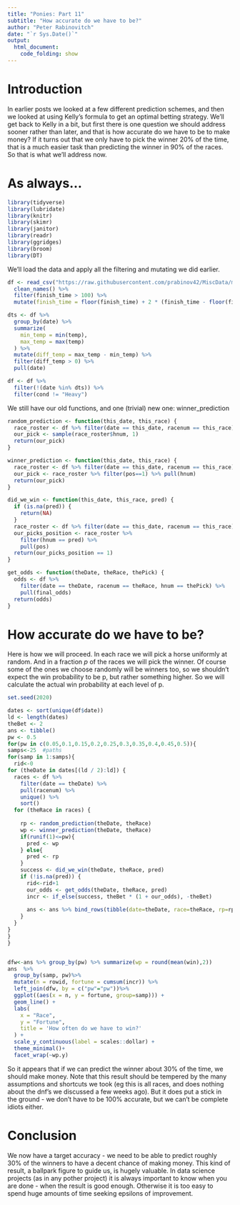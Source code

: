 ```yaml
---
title: "Ponies: Part 11"
subtitle: "How accurate do we have to be?"
author: "Peter Rabinovitch"
date: "`r Sys.Date()`"
output: 
  html_document:
    code_folding: show
---
```


# Introduction

In earlier posts we looked at a few different prediction schemes, and then we looked at using Kelly's formula to get an optimal betting strategy. We'll get back to Kelly in a bit, but first there is one question we should address sooner rather than later, and that is how accurate do we have to be to make money? If it turns out that we only have to pick the winner 20% of the time, that is a much easier task than predicting the winner in 90% of the races. So that is what we'll address now.


# As always...

```r
library(tidyverse)
library(lubridate)
library(knitr)
library(skimr)
library(janitor)
library(readr)
library(ggridges)
library(broom)
library(DT)
```

We'll load the data and apply all the filtering and mutating we did earlier.

```r
df <- read_csv("https://raw.githubusercontent.com/prabinov42/MiscData/master/horse_racing_data.csv") %>%
  clean_names() %>%
  filter(finish_time > 100) %>%
  mutate(finish_time = floor(finish_time) + 2 * (finish_time - floor(finish_time)))

dts <- df %>%
  group_by(date) %>%
  summarize(
    min_temp = min(temp),
    max_temp = max(temp)
  ) %>%
  mutate(diff_temp = max_temp - min_temp) %>%
  filter(diff_temp > 0) %>%
  pull(date)

df <- df %>%
  filter(!(date %in% dts)) %>%
  filter(cond != "Heavy")
```

We still have our old functions, and one (trivial) new one: winner_prediction

```r
random_prediction <- function(this_date, this_race) {
  race_roster <- df %>% filter(date == this_date, racenum == this_race)
  our_pick <- sample(race_roster$hnum, 1)
  return(our_pick)
}

winner_prediction <- function(this_date, this_race) {
  race_roster <- df %>% filter(date == this_date, racenum == this_race)
  our_pick <- race_roster %>% filter(pos==1) %>% pull(hnum)
  return(our_pick)
}

did_we_win <- function(this_date, this_race, pred) {
  if (is.na(pred)) {
    return(NA)
  }
  race_roster <- df %>% filter(date == this_date, racenum == this_race)
  our_picks_position <- race_roster %>%
    filter(hnum == pred) %>%
    pull(pos)
  return(our_picks_position == 1)
}

get_odds <- function(theDate, theRace, thePick) {
  odds <- df %>%
    filter(date == theDate, racenum == theRace, hnum == thePick) %>%
    pull(final_odds)
  return(odds)
}
```


# How accurate do we have to be?

Here is how we will proceed. In each race we will pick a horse uniformly at random. And in a fraction _p_ of the races we will pick the winner. Of course some of the ones we choose randomly will be winners too, so we shouldn't expect the win probability to be p, but rather something higher. So we will calculate the actual win probability at each level of p.

```r
set.seed(2020)

dates <- sort(unique(df$date))
ld <- length(dates)
theBet <- 2
ans <- tibble()
pw <- 0.5
for(pw in c(0.05,0.1,0.15,0.2,0.25,0.3,0.35,0.4,0.45,0.5)){
samps<-25  #paths
for(samp in 1:samps){
  rid<-0
for (theDate in dates[(ld / 2):ld]) {
  races <- df %>%
    filter(date == theDate) %>%
    pull(racenum) %>%
    unique() %>%
    sort()
  for (theRace in races) {
    
    rp <- random_prediction(theDate, theRace)
    wp <- winner_prediction(theDate, theRace)      
    if(runif(1)<=pw){
      pred <- wp
    } else{
      pred <- rp
    }         
    success <- did_we_win(theDate, theRace, pred)
    if (!is.na(pred)) {
      rid<-rid+1
      our_odds <- get_odds(theDate, theRace, pred)
      incr <- if_else(success, theBet * (1 + our_odds), -theBet)
      
      ans <- ans %>% bind_rows(tibble(date=theDate, race=theRace, rp=rp,wp=wp,pred=pred,win=success,incr=incr, samp=samp, rowid=rid, pw = pw))
    }
  }
}
}
}


dfw<-ans %>% group_by(pw) %>% summarize(wp = round(mean(win),2))
ans  %>%
  group_by(samp, pw)%>%
  mutate(n = rowid, fortune = cumsum(incr)) %>%
  left_join(dfw, by = c("pw"="pw"))%>%
  ggplot((aes(x = n, y = fortune, group=samp))) +
  geom_line() +
  labs(
    x = "Race",
    y = "Fortune",
    title = 'How often do we have to win?'
  ) +
  scale_y_continuous(label = scales::dollar) +
  theme_minimal()+
  facet_wrap(~wp.y)
```

So it appears that if we can predict the winner about 30% of the time, we should make money. Note that this result should be tempered by the many assumptions and shortcuts we took (eg this is all races, and does nothing about the dnf's we discussed a few weeks ago). But it does put a stick in the ground - we don't have to be 100% accurate, but we can't be complete idiots either.

# Conclusion

We now have a target accuracy - we need to be able to predict roughly 30% of the winners to have a decent chance of making money. This kind of result, a ballpark figure to guide us, is hugely valuable. In data science projects (as in any pother project) it is always important to know when you are done - when the result is good enough. Otherwise it is too easy to spend huge amounts of time seeking epsilons of improvement.



